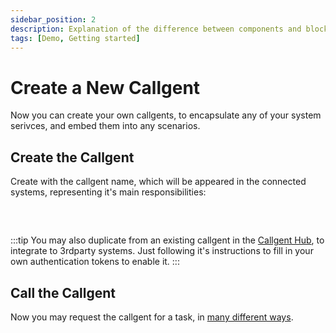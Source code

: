 ```yaml
---
sidebar_position: 2
description: Explanation of the difference between components and blocks on a practical example
tags: [Demo, Getting started]
---
```


# Create a New Callgent


Now you can create your own callgents, to encapsulate any of your system serivces, and embed them into any scenarios.

## Create the Callgent

Create with the callgent name, which will be appeared in the connected systems, representing it's main responsibilities:

<pre> 
<CreateCallgent />
</pre>

:::tip
You may also duplicate from an existing callgent in the [Callgent Hub](../advanced-topics/callgent-hub.md), to integrate to 3rdparty systems. Just following it's instructions to fill in your own authentication tokens to enable it.
:::

## Call the Callgent

Now you may request the callgent for a task, in [many different ways](./call-the-callgent).
